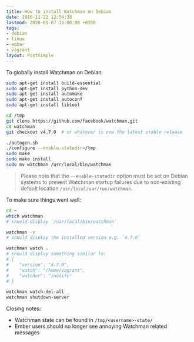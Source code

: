 ```yaml
---
title: How to install Watchman on Debian
date: 2016-11-22 12:54:38
lastmod: 2020-01-07 13:00:00 +0200
tags:
- debian
- linux
- ember
- vagrant
layout: PostSimple
---
```


To globally install Watchman on Debian:

```bash
sudo apt-get install build-essential
sudo apt-get install python-dev
sudo apt-get install automake
sudo apt-get install autoconf
sudo apt-get install libtool

cd /tmp
git clone https://github.com/facebook/watchman.git
cd watchman
git checkout v4.7.0  # or whatever is now the latest stable release

./autogen.sh
./configure --enable-statedir=/tmp
sudo make
sudo make install
sudo mv watchman /usr/local/bin/watchman
```

> Please note that the `--enable-statedir` option must be set on
> Debian systems to prevent Watchman startup failures due to
> non-existing default location `/usr/local/var/run/watchman`.

To make sure things went well:

```bash
cd ~
which watchman
# should display `/usr/local/bin/watchman`

watchman -v
# should display the installed version e.g. `4.7.0`

watchman watch .
# should display something similar to:
# {
#    "version": "4.7.0",
#    "watch": "/home/vagrant",
#    "watcher": "inotify"
# }

watchman watch-del-all
watchman shutdown-server
```

Closing notes:

- Watchman state can be found in `/tmp/<username>-state/`
- Ember users should no longer see annoying Watchman related messages
